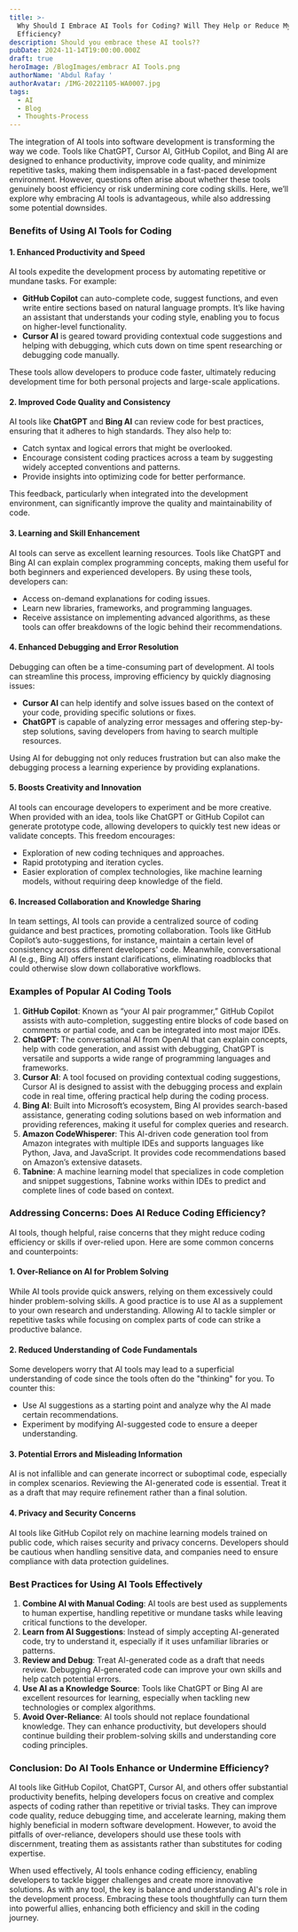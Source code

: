 ```yaml
---
title: >-
  Why Should I Embrace AI Tools for Coding? Will They Help or Reduce My
  Efficiency?
description: Should you embrace these AI tools??
pubDate: 2024-11-14T19:00:00.000Z
draft: true
heroImage: /BlogImages/embracr AI Tools.png
authorName: 'Abdul Rafay '
authorAvatar: /IMG-20221105-WA0007.jpg
tags:
  - AI
  - Blog
  - Thoughts-Process
---
```


The integration of AI tools into software development is transforming the way we code. Tools like ChatGPT, Cursor AI, GitHub Copilot, and Bing AI are designed to enhance productivity, improve code quality, and minimize repetitive tasks, making them indispensable in a fast-paced development environment. However, questions often arise about whether these tools genuinely boost efficiency or risk undermining core coding skills. Here, we’ll explore why embracing AI tools is advantageous, while also addressing some potential downsides.

### Benefits of Using AI Tools for Coding

#### 1. **Enhanced Productivity and Speed**

AI tools expedite the development process by automating repetitive or mundane tasks. For example:

* **GitHub Copilot** can auto-complete code, suggest functions, and even write entire sections based on natural language prompts. It’s like having an assistant that understands your coding style, enabling you to focus on higher-level functionality.
* **Cursor AI** is geared toward providing contextual code suggestions and helping with debugging, which cuts down on time spent researching or debugging code manually.

These tools allow developers to produce code faster, ultimately reducing development time for both personal projects and large-scale applications.

#### 2. **Improved Code Quality and Consistency**

AI tools like **ChatGPT** and **Bing AI** can review code for best practices, ensuring that it adheres to high standards. They also help to:

* Catch syntax and logical errors that might be overlooked.
* Encourage consistent coding practices across a team by suggesting widely accepted conventions and patterns.
* Provide insights into optimizing code for better performance.

This feedback, particularly when integrated into the development environment, can significantly improve the quality and maintainability of code.

#### 3. **Learning and Skill Enhancement**

AI tools can serve as excellent learning resources. Tools like ChatGPT and Bing AI can explain complex programming concepts, making them useful for both beginners and experienced developers. By using these tools, developers can:

* Access on-demand explanations for coding issues.
* Learn new libraries, frameworks, and programming languages.
* Receive assistance on implementing advanced algorithms, as these tools can offer breakdowns of the logic behind their recommendations.

#### 4. **Enhanced Debugging and Error Resolution**

Debugging can often be a time-consuming part of development. AI tools can streamline this process, improving efficiency by quickly diagnosing issues:

* **Cursor AI** can help identify and solve issues based on the context of your code, providing specific solutions or fixes.
* **ChatGPT** is capable of analyzing error messages and offering step-by-step solutions, saving developers from having to search multiple resources.

Using AI for debugging not only reduces frustration but can also make the debugging process a learning experience by providing explanations.

#### 5. **Boosts Creativity and Innovation**

AI tools can encourage developers to experiment and be more creative. When provided with an idea, tools like ChatGPT or GitHub Copilot can generate prototype code, allowing developers to quickly test new ideas or validate concepts. This freedom encourages:

* Exploration of new coding techniques and approaches.
* Rapid prototyping and iteration cycles.
* Easier exploration of complex technologies, like machine learning models, without requiring deep knowledge of the field.

#### 6. **Increased Collaboration and Knowledge Sharing**

In team settings, AI tools can provide a centralized source of coding guidance and best practices, promoting collaboration. Tools like GitHub Copilot’s auto-suggestions, for instance, maintain a certain level of consistency across different developers' code. Meanwhile, conversational AI (e.g., Bing AI) offers instant clarifications, eliminating roadblocks that could otherwise slow down collaborative workflows.

### Examples of Popular AI Coding Tools

1. **GitHub Copilot**: Known as “your AI pair programmer,” GitHub Copilot assists with auto-completion, suggesting entire blocks of code based on comments or partial code, and can be integrated into most major IDEs.
2. **ChatGPT**: The conversational AI from OpenAI that can explain concepts, help with code generation, and assist with debugging, ChatGPT is versatile and supports a wide range of programming languages and frameworks.
3. **Cursor AI**: A tool focused on providing contextual coding suggestions, Cursor AI is designed to assist with the debugging process and explain code in real time, offering practical help during the coding process.
4. **Bing AI**: Built into Microsoft’s ecosystem, Bing AI provides search-based assistance, generating coding solutions based on web information and providing references, making it useful for complex queries and research.
5. **Amazon CodeWhisperer**: This AI-driven code generation tool from Amazon integrates with multiple IDEs and supports languages like Python, Java, and JavaScript. It provides code recommendations based on Amazon’s extensive datasets.
6. **Tabnine**: A machine learning model that specializes in code completion and snippet suggestions, Tabnine works within IDEs to predict and complete lines of code based on context.

### Addressing Concerns: Does AI Reduce Coding Efficiency?

AI tools, though helpful, raise concerns that they might reduce coding efficiency or skills if over-relied upon. Here are some common concerns and counterpoints:

#### 1. **Over-Reliance on AI for Problem Solving**

While AI tools provide quick answers, relying on them excessively could hinder problem-solving skills. A good practice is to use AI as a supplement to your own research and understanding. Allowing AI to tackle simpler or repetitive tasks while focusing on complex parts of code can strike a productive balance.

#### 2. **Reduced Understanding of Code Fundamentals**

Some developers worry that AI tools may lead to a superficial understanding of code since the tools often do the "thinking" for you. To counter this:

* Use AI suggestions as a starting point and analyze why the AI made certain recommendations.
* Experiment by modifying AI-suggested code to ensure a deeper understanding.

#### 3. **Potential Errors and Misleading Information**

AI is not infallible and can generate incorrect or suboptimal code, especially in complex scenarios. Reviewing the AI-generated code is essential. Treat it as a draft that may require refinement rather than a final solution.

#### 4. **Privacy and Security Concerns**

AI tools like GitHub Copilot rely on machine learning models trained on public code, which raises security and privacy concerns. Developers should be cautious when handling sensitive data, and companies need to ensure compliance with data protection guidelines.

### Best Practices for Using AI Tools Effectively

1. **Combine AI with Manual Coding**: AI tools are best used as supplements to human expertise, handling repetitive or mundane tasks while leaving critical functions to the developer.
2. **Learn from AI Suggestions**: Instead of simply accepting AI-generated code, try to understand it, especially if it uses unfamiliar libraries or patterns.
3. **Review and Debug**: Treat AI-generated code as a draft that needs review. Debugging AI-generated code can improve your own skills and help catch potential errors.
4. **Use AI as a Knowledge Source**: Tools like ChatGPT or Bing AI are excellent resources for learning, especially when tackling new technologies or complex algorithms.
5. **Avoid Over-Reliance**: AI tools should not replace foundational knowledge. They can enhance productivity, but developers should continue building their problem-solving skills and understanding core coding principles.

### Conclusion: Do AI Tools Enhance or Undermine Efficiency?

AI tools like GitHub Copilot, ChatGPT, Cursor AI, and others offer substantial productivity benefits, helping developers focus on creative and complex aspects of coding rather than repetitive or trivial tasks. They can improve code quality, reduce debugging time, and accelerate learning, making them highly beneficial in modern software development. However, to avoid the pitfalls of over-reliance, developers should use these tools with discernment, treating them as assistants rather than substitutes for coding expertise.

When used effectively, AI tools enhance coding efficiency, enabling developers to tackle bigger challenges and create more innovative solutions. As with any tool, the key is balance and understanding AI's role in the development process. Embracing these tools thoughtfully can turn them into powerful allies, enhancing both efficiency and skill in the coding journey.
